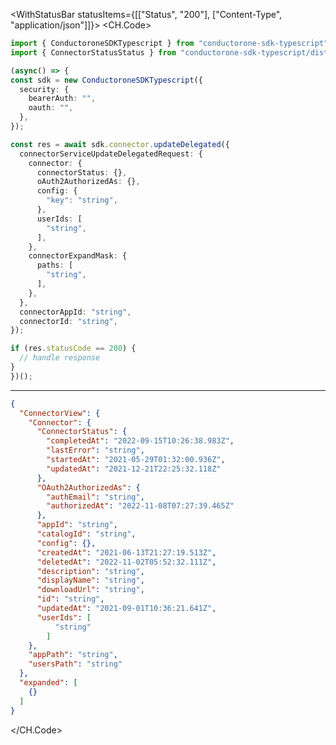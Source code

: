 

<WithStatusBar statusItems={[["Status", "200"], ["Content-Type", "application/json"]]}>
  <CH.Code>
  ```typescript UpdateDelegated.ts
  import { ConductoroneSDKTypescript } from "conductorone-sdk-typescript";
import { ConnectorStatusStatus } from "conductorone-sdk-typescript/dist/models/components";

(async() => {
  const sdk = new ConductoroneSDKTypescript({
    security: {
      bearerAuth: "",
      oauth: "",
    },
  });

  const res = await sdk.connector.updateDelegated({
    connectorServiceUpdateDelegatedRequest: {
      connector: {
        connectorStatus: {},
        oAuth2AuthorizedAs: {},
        config: {
          "key": "string",
        },
        userIds: [
          "string",
        ],
      },
      connectorExpandMask: {
        paths: [
          "string",
        ],
      },
    },
    connectorAppId: "string",
    connectorId: "string",
  });

  if (res.statusCode == 200) {
    // handle response
  }
})();
  ```
  ---

  ```json Example Response
  {
    "ConnectorView": {
      "Connector": {
        "ConnectorStatus": {
          "completedAt": "2022-09-15T10:26:38.983Z",
          "lastError": "string",
          "startedAt": "2021-05-29T01:32:00.936Z",
          "updatedAt": "2021-12-21T22:25:32.118Z"
        },
        "OAuth2AuthorizedAs": {
          "authEmail": "string",
          "authorizedAt": "2022-11-08T07:27:39.465Z"
        },
        "appId": "string",
        "catalogId": "string",
        "config": {},
        "createdAt": "2021-06-13T21:27:19.513Z",
        "deletedAt": "2022-11-02T05:52:32.111Z",
        "description": "string",
        "displayName": "string",
        "downloadUrl": "string",
        "id": "string",
        "updatedAt": "2021-09-01T10:36:21.641Z",
        "userIds": [
            "string"
          ]
      },
      "appPath": "string",
      "usersPath": "string"
    },
    "expanded": [
      {}
    ]
  }
  ```
  </CH.Code>
</WithStatusBar>
